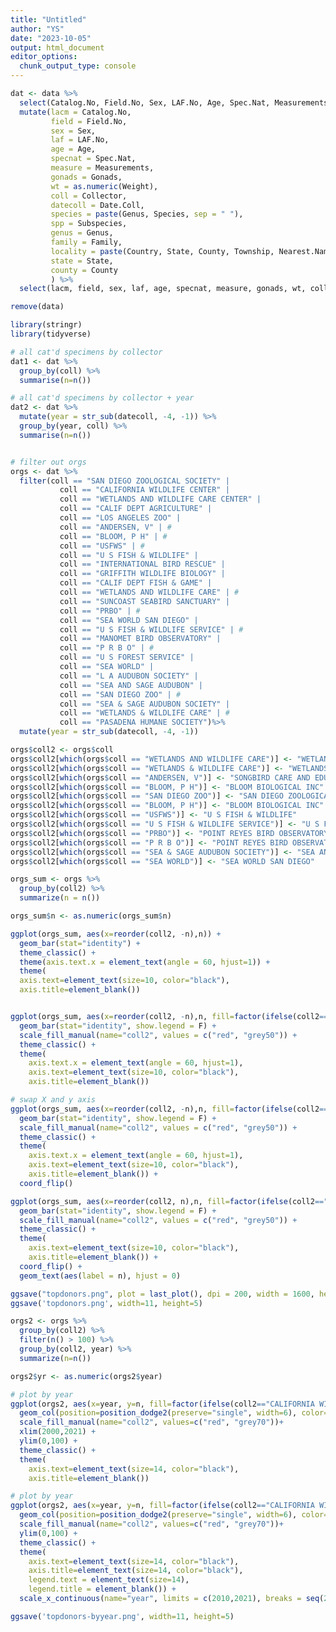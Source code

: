 ```yaml
---
title: "Untitled"
author: "YS"
date: "2023-10-05"
output: html_document
editor_options: 
  chunk_output_type: console
---
```


```r
dat <- data %>% 
  select(Catalog.No, Field.No, Sex, LAF.No, Age, Spec.Nat, Measurements, Gonads, Weight, Collector, Date.Coll, Family, Genus, Species, Subspecies, Continent, Country, State, County, Township, Nearest.Named.Place) %>% 
  mutate(lacm = Catalog.No,
         field = Field.No,
         sex = Sex,
         laf = LAF.No,
         age = Age, 
         specnat = Spec.Nat,
         measure = Measurements,
         gonads = Gonads,
         wt = as.numeric(Weight),
         coll = Collector,
         datecoll = Date.Coll,
         species = paste(Genus, Species, sep = " "),
         spp = Subspecies,
         genus = Genus,
         family = Family,
         locality = paste(Country, State, County, Township, Nearest.Named.Place, sep = " "),
         state = State,
         county = County
         ) %>% 
  select(lacm, field, sex, laf, age, specnat, measure, gonads, wt, coll, datecoll, family, species, genus, spp, locality, state, county)

remove(data)
```


```r
library(stringr)
library(tidyverse)

# all cat'd specimens by collector
dat1 <- dat %>% 
  group_by(coll) %>% 
  summarise(n=n())

# all cat'd specimens by collector + year
dat2 <- dat %>% 
  mutate(year = str_sub(datecoll, -4, -1)) %>% 
  group_by(year, coll) %>% 
  summarise(n=n())


# filter out orgs
orgs <- dat %>% 
  filter(coll == "SAN DIEGO ZOOLOGICAL SOCIETY" |
           coll == "CALIFORNIA WILDLIFE CENTER" |
           coll == "WETLANDS AND WILDLIFE CARE CENTER" | 
           coll == "CALIF DEPT AGRICULTURE" |
           coll == "LOS ANGELES ZOO" |
           coll == "ANDERSEN, V" | #
           coll == "BLOOM, P H" | #
           coll == "USFWS" | #
           coll == "U S FISH & WILDLIFE" |
           coll == "INTERNATIONAL BIRD RESCUE" |
           coll == "GRIFFITH WILDLIFE BIOLOGY" |
           coll == "CALIF DEPT FISH & GAME" |
           coll == "WETLANDS AND WILDLIFE CARE" | #
           coll == "SUNCOAST SEABIRD SANCTUARY" |
           coll == "PRBO" | #
           coll == "SEA WORLD SAN DIEGO" |
           coll == "U S FISH & WILDLIFE SERVICE" | #
           coll == "MANOMET BIRD OBSERVATORY" |
           coll == "P R B O" | #
           coll == "U S FOREST SERVICE" |
           coll == "SEA WORLD" |
           coll == "L A AUDUBON SOCIETY" |
           coll == "SEA AND SAGE AUDUBON" |
           coll == "SAN DIEGO ZOO" | #
           coll == "SEA & SAGE AUDUBON SOCIETY" |
           coll == "WETLANDS & WILDLIFE CARE" | #
           coll == "PASADENA HUMANE SOCIETY")%>% 
  mutate(year = str_sub(datecoll, -4, -1))

orgs$coll2 <- orgs$coll
orgs$coll2[which(orgs$coll == "WETLANDS AND WILDLIFE CARE")] <- "WETLANDS AND WILDLIFE CARE CENTER"
orgs$coll2[which(orgs$coll == "WETLANDS & WILDLIFE CARE")] <- "WETLANDS AND WILDLIFE CARE CENTER"
orgs$coll2[which(orgs$coll == "ANDERSEN, V")] <- "SONGBIRD CARE AND EDUCATION CENTER"
orgs$coll2[which(orgs$coll == "BLOOM, P H")] <- "BLOOM BIOLOGICAL INC"
orgs$coll2[which(orgs$coll == "SAN DIEGO ZOO")] <- "SAN DIEGO ZOOLOGICAL SOCIETY"
orgs$coll2[which(orgs$coll == "BLOOM, P H")] <- "BLOOM BIOLOGICAL INC"
orgs$coll2[which(orgs$coll == "USFWS")] <- "U S FISH & WILDLIFE"
orgs$coll2[which(orgs$coll == "U S FISH & WILDLIFE SERVICE")] <- "U S FISH & WILDLIFE"
orgs$coll2[which(orgs$coll == "PRBO")] <- "POINT REYES BIRD OBSERVATORY"
orgs$coll2[which(orgs$coll == "P R B O")] <- "POINT REYES BIRD OBSERVATORY"
orgs$coll2[which(orgs$coll == "SEA & SAGE AUDUBON SOCIETY")] <- "SEA AND SAGE AUDUBON"
orgs$coll2[which(orgs$coll == "SEA WORLD")] <- "SEA WORLD SAN DIEGO"

orgs_sum <- orgs %>% 
  group_by(coll2) %>% 
  summarize(n = n())

orgs_sum$n <- as.numeric(orgs_sum$n)

ggplot(orgs_sum, aes(x=reorder(coll2, -n),n)) +
  geom_bar(stat="identity") + 
  theme_classic() + 
  theme(axis.text.x = element_text(angle = 60, hjust=1)) +
  theme(   
  axis.text=element_text(size=10, color="black"),
  axis.title=element_blank())


ggplot(orgs_sum, aes(x=reorder(coll2, -n),n, fill=factor(ifelse(coll2=="CALIFORNIA WILDLIFE CENTER", "hl", "no")))) +
  geom_bar(stat="identity", show.legend = F) + 
  scale_fill_manual(name="coll2", values = c("red", "grey50")) +
  theme_classic() +
  theme(
    axis.text.x = element_text(angle = 60, hjust=1),
    axis.text=element_text(size=10, color="black"),
    axis.title=element_blank())

# swap X and y axis
ggplot(orgs_sum, aes(x=reorder(coll2, -n),n, fill=factor(ifelse(coll2=="CALIFORNIA WILDLIFE CENTER", "hl", "no")))) +
  geom_bar(stat="identity", show.legend = F) + 
  scale_fill_manual(name="coll2", values = c("red", "grey50")) +
  theme_classic() +
  theme(
    axis.text.x = element_text(angle = 60, hjust=1),
    axis.text=element_text(size=10, color="black"),
    axis.title=element_blank()) +
  coord_flip()

ggplot(orgs_sum, aes(x=reorder(coll2, n),n, fill=factor(ifelse(coll2=="CALIFORNIA WILDLIFE CENTER", "hl", "no")))) +
  geom_bar(stat="identity", show.legend = F) + 
  scale_fill_manual(name="coll2", values = c("red", "grey50")) +
  theme_classic() +
  theme(
    axis.text=element_text(size=10, color="black"),
    axis.title=element_blank()) +
  coord_flip() +
  geom_text(aes(label = n), hjust = 0)

ggsave("topdonors.png", plot = last_plot(), dpi = 200, width = 1600, height = 800, units = "px")
ggsave('topdonors.png', width=11, height=5)
```


```r
orgs2 <- orgs %>% 
  group_by(coll2) %>% 
  filter(n() > 100) %>% 
  group_by(coll2, year) %>% 
  summarize(n=n()) 

orgs2$yr <- as.numeric(orgs2$year)

# plot by year
ggplot(orgs2, aes(x=year, y=n, fill=factor(ifelse(coll2=="CALIFORNIA WILDLIFE CENTER", "hl", "no")))) +
  geom_col(position=position_dodge2(preserve="single", width=6), color="black", show.legend = F) +
  scale_fill_manual(name="coll2", values=c("red", "grey70"))+
  xlim(2000,2021) +
  ylim(0,100) + 
  theme_classic() +
  theme(
    axis.text=element_text(size=14, color="black"),
    axis.title=element_blank())

# plot by year
ggplot(orgs2, aes(x=year, y=n, fill=factor(ifelse(coll2=="CALIFORNIA WILDLIFE CENTER", "CWC", "Others")))) +
  geom_col(position=position_dodge2(preserve="single", width=6), color="black", show.legend = T) +
  scale_fill_manual(name="coll2", values=c("red", "grey70"))+
  ylim(0,100) + 
  theme_classic() +
  theme(
    axis.text=element_text(size=14, color="black"),
    axis.title=element_text(size=14, color="black"),
    legend.text = element_text(size=14),
    legend.title = element_blank()) +
  scale_x_continuous(name="year", limits = c(2010,2021), breaks = seq(2010,2021))

ggsave('topdonors-byyear.png', width=11, height=5)
```


